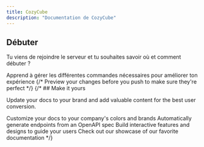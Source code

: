 ```yaml
---
title: CozyCube
description: "Documentation de CozyCube"
---
```


## Débuter

Tu viens de rejoindre le serveur et tu souhaites savoir où et comment débuter ?

<CardGroup cols={2}>
  <Card
    title="Commandes de base"
    icon="terminal"
    href="debuter/commandes"
  >
    Apprend à gérer les différentes commandes nécessaires pour améliorer ton expérience
  </Card>
  {/* <Card
    title="Preview Changes"
    icon="image"
    href="https://mintlify.com/docs/development"
  >
    Preview your changes before you push to make sure they're perfect
  </Card> */}
</CardGroup>
{/*
## Make it yours

Update your docs to your brand and add valuable content for the best user conversion.

<CardGroup cols={2}>
  <Card
    title="Customize Style"
    icon="palette"
    href="https://mintlify.com/docs/settings/global"
  >
    Customize your docs to your company's colors and brands
  </Card>
  <Card
    title="Reference APIs"
    icon="code"
    href="https://mintlify.com/docs/api-playground/openapi"
  >
    Automatically generate endpoints from an OpenAPI spec
  </Card>
  <Card
    title="Add Components"
    icon="screwdriver-wrench"
    href="https://mintlify.com/docs/content/components/accordions"
  >
    Build interactive features and designs to guide your users
  </Card>
  <Card
    title="Get Inspiration"
    icon="stars"
    href="https://mintlify.com/customers"
  >
    Check out our showcase of our favorite documentation
  </Card>
</CardGroup>
*/}

